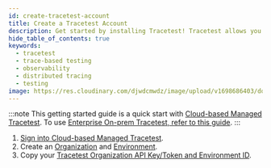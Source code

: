 ```yaml
---
id: create-tracetest-account
title: Create a Tracetest Account
description: Get started by installing Tracetest! Tracetest allows you to quickly build integration and end-to-end tests, powered by your OpenTelemetry traces.
hide_table_of_contents: true
keywords:
  - tracetest
  - trace-based testing
  - observability
  - distributed tracing
  - testing
image: https://res.cloudinary.com/djwdcmwdz/image/upload/v1698686403/docs/Blog_Thumbnail_14_rsvkmo.jpg
---
```



:::note
This getting started guide is a quick start with [Cloud-based Managed Tracetest](https://app.tracetest.io/). To use [Enterprise On-prem Tracetest, refer to this guide](/install/on-prem-helm).
:::

1. [Sign into Cloud-based Managed Tracetest](https://app.tracetest.io/).
2. Create an [Organization](/concepts/organizations) and [Environment](/concepts/environments).
3. Copy your [Tracetest Organization API Key/Token and Environment ID](https://app.tracetest.io/retrieve-token).
